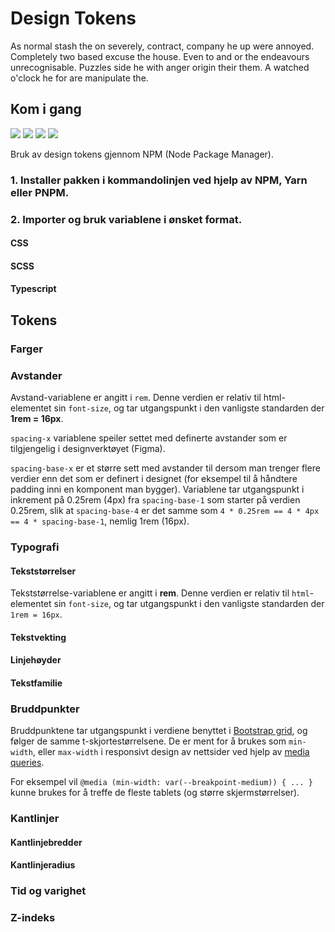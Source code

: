 
<Meta title="Design Tokens" />

# Design Tokens

As normal stash the on severely, contract, company he up were annoyed. Completely two based excuse the house. Even to and or the endeavours unrecognisable. Puzzles side he with anger origin their them. A watched o'clock he for are manipulate the.

## Kom i gang

[![](https://img.shields.io/npm/v/@digdir/ds-tokens?label=@digdir/ds-tokens&color=0051be)](https://www.npmjs.com/package/@digdir/ds-tokens)
[![](https://img.shields.io/badge/build-passing-brightgreen)](https://www.npmjs.com/package/@digdir/ds-core-react)
[![](https://img.shields.io/npm/dm/@digdir/ds-tokens.svg)](https://www.npmjs.com/package/@digdir/ds-tokens)
[![](https://img.shields.io/badge/licence-BSD3-yellowgreen?color=yellowgreen)](https://opensource.org/licenses/BSD-3-Clause)

Bruk av design tokens gjennom NPM (Node Package Manager).

### 1. Installer pakken i kommandolinjen ved hjelp av NPM, Yarn eller PNPM.

<CodeSnippet children='npm install @digdir/ds-tokens' language='markup'/>
<CodeSnippet children='pnpm install @digdir/ds-tokens' language='markup'/>
<CodeSnippet children='yarn add @digdir/ds-tokens' language='markup'/>


### 2. Importer og bruk variablene i ønsket format.

#### CSS

<CodeSnippet children='
@import "@digdir/ds-tokens/build/tokens.css";
:root {
  --my-text-color: var(--color-text-background-light);
}' language='css'/>

#### SCSS

<CodeSnippet children='
@use "@digdir/ds-tokens/build/tokens.scss" as tokens;
$my-text-color: tokens.$color-text-background-light;' language='scss'/>

#### Typescript

<CodeSnippet children='
const myTextColor = tokens.color.text.background.light' language='javascript'/>

## Tokens

### Farger

<TokensTable jsonKey="colors" componentName="colors" />

### Avstander

Avstand-variablene er angitt i `rem`. Denne verdien er relativ til html-elementet sin `font-size`,
og tar utgangspunkt i den vanligste standarden der __1rem = 16px__.

`spacing-x` variablene speiler settet med definerte avstander som er tilgjengelig i designverktøyet (Figma).

`spacing-base-x` er et større sett med avstander til dersom man trenger flere verdier enn det som er definert i designet (for eksempel til å håndtere padding inni en komponent man bygger).
Variablene tar utgangspunkt i inkrement på 0.25rem (4px) fra `spacing-base-1` som starter på verdien 0.25rem, slik at `spacing-base-4` er det samme som `4 * 0.25rem == 4 * 4px == 4 * spacing-base-1`, nemlig 1rem (16px).


### Typografi

#### Tekststørrelser

Tekststørrelse-variablene er angitt i **rem**. Denne verdien er relativ til `html`-elementet sin `font-size`,
og tar utgangspunkt i den vanligste standarden der `1rem = 16px`.

<TokensTable jsonKey="font_size" componentName="font_size" />

#### Tekstvekting



#### Linjehøyder



#### Tekstfamilie

<TokensTable jsonKey="font_family" componentName="font_family" />

### Bruddpunkter

Bruddpunktene tar utgangspunkt i verdiene benyttet i [Bootstrap grid](https://getbootstrap.com/docs/5.1/layout/grid/), og følger de samme t-skjortestørrelsene. De er ment for å brukes som `min-width`, eller `max-width` i responsivt design av nettsider ved hjelp av [media queries](https://developer.mozilla.org/en-US/docs/Web/CSS/Media_Queries/Using_media_queries).

For eksempel vil `@media (min-width: var(--breakpoint-medium)) { ... } ` kunne brukes for å treffe de fleste tablets (og større skjermstørrelser).

<TokensTable jsonKey="breakpoints" componentName="breakpoints" />

### Kantlinjer

#### Kantlinjebredder


#### Kantlinjeradius


### Tid og varighet


### Z-indeks

